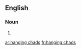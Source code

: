 ==English==

===Noun===
{{head|en|plural|head=[[hang]]ing [[chad]]s}}

# {{plural of|hanging chad|lang=en}}

[[ar:hanging chads]]
[[fr:hanging chads]]